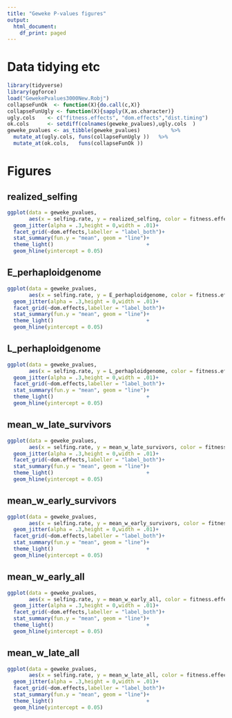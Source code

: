 ```yaml
---
title: "Geweke P-values figures"
output:
  html_document:
    df_print: paged
---
```



#  Data tidying etc

```r
library(tidyverse)
library(ggforce)
load("GewekePvalues3000New.Robj")
collapseFunOk  <- function(X){do.call(c,X)}
collapseFunUgly <- function(X){sapply(X,as.character)}
ugly.cols    <- c("fitness.effects", "dom.effects","dist.timing")
ok.cols      <- setdiff(colnames(geweke_pvalues),ugly.cols  )
geweke_pvalues <- as_tibble(geweke_pvalues)          %>%
  mutate_at(ugly.cols, funs(collapseFunUgly ))   %>% 
  mutate_at(ok.cols,   funs(collapseFunOk ))     
```

# Figures

## realized_selfing

```r
ggplot(data = geweke_pvalues, 
       aes(x = selfing.rate, y = realized_selfing, color = fitness.effects, shape = fitness.effects))+
  geom_jitter(alpha = .3,height = 0,width = .01)+
  facet_grid(~dom.effects,labeller = "label_both")+
  stat_summary(fun.y = "mean", geom = "line")+
  theme_light()                              + 
  geom_hline(yintercept = 0.05)
```

## E_perhaploidgenome

```r
ggplot(data = geweke_pvalues, 
       aes(x = selfing.rate, y = E_perhaploidgenome, color = fitness.effects, shape = fitness.effects))+
  geom_jitter(alpha = .3,height = 0,width = .01)+
  facet_grid(~dom.effects,labeller = "label_both")+
  stat_summary(fun.y = "mean", geom = "line")+
  theme_light()                              + 
  geom_hline(yintercept = 0.05)
```

## L_perhaploidgenome

```r
ggplot(data = geweke_pvalues, 
       aes(x = selfing.rate, y = L_perhaploidgenome, color = fitness.effects, shape = fitness.effects))+
  geom_jitter(alpha = .3,height = 0,width = .01)+
  facet_grid(~dom.effects,labeller = "label_both")+
  stat_summary(fun.y = "mean", geom = "line")+
  theme_light()                              + 
  geom_hline(yintercept = 0.05)
```


## mean_w_late_survivors

```r
ggplot(data = geweke_pvalues, 
       aes(x = selfing.rate, y = mean_w_late_survivors, color = fitness.effects, shape = fitness.effects))+
  geom_jitter(alpha = .3,height = 0,width = .01)+
  facet_grid(~dom.effects,labeller = "label_both")+
  stat_summary(fun.y = "mean", geom = "line")+
  theme_light()                              + 
  geom_hline(yintercept = 0.05)
```


## mean_w_early_survivors
```r
ggplot(data = geweke_pvalues, 
       aes(x = selfing.rate, y = mean_w_early_survivors, color = fitness.effects, shape = fitness.effects))+
  geom_jitter(alpha = .3,height = 0,width = .01)+
  facet_grid(~dom.effects,labeller = "label_both")+
  stat_summary(fun.y = "mean", geom = "line")+
  theme_light()                              + 
  geom_hline(yintercept = 0.05)
```

## mean_w_early_all

```r
ggplot(data = geweke_pvalues, 
       aes(x = selfing.rate, y = mean_w_early_all, color = fitness.effects, shape = fitness.effects))+
  geom_jitter(alpha = .3,height = 0,width = .01)+
  facet_grid(~dom.effects,labeller = "label_both")+
  stat_summary(fun.y = "mean", geom = "line")+
  theme_light()                              + 
  geom_hline(yintercept = 0.05)
```

## mean_w_late_all

```r
ggplot(data = geweke_pvalues, 
       aes(x = selfing.rate, y = mean_w_late_all, color = fitness.effects, shape = fitness.effects))+
  geom_jitter(alpha = .3,height = 0,width = .01)+
  facet_grid(~dom.effects,labeller = "label_both")+
  stat_summary(fun.y = "mean", geom = "line")+
  theme_light()                              + 
  geom_hline(yintercept = 0.05)
```
